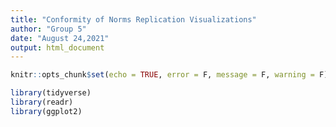 ```yaml
---
title: "Conformity of Norms Replication Visualizations"
author: "Group 5"
date: "August 24,2021"
output: html_document
---
```

```r
knitr::opts_chunk$set(echo = TRUE, error = F, message = F, warning = F)
```

```r

library(tidyverse)
library(readr)
library(ggplot2)

```